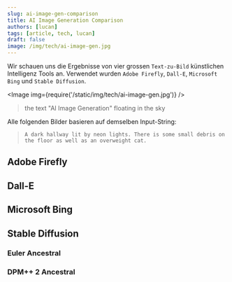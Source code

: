```yaml
---
slug: ai-image-gen-comparison
title: AI Image Generation Comparison
authors: [lucan]
tags: [article, tech, lucan]
draft: false
image: /img/tech/ai-image-gen.jpg
---
```



Wir schauen uns die Ergebnisse von vier grossen `Text-zu-Bild` künstlichen Intelligenz Tools an.
Verwendet wurden `Adobe Firefly`, `Dall-E`, `Microsoft Bing` und `Stable Diffusion`.

<Image img={require('/static/img/tech/ai-image-gen.jpg')} />

> the text "AI Image Generation" floating in the sky

<!--truncate-->

Alle folgenden Bilder basieren auf demselben Input-String:

> `A dark hallway lit by neon lights. There is some small debris on the floor as well as an overweight cat.`


## Adobe Firefly

## Dall-E

## Microsoft Bing

## Stable Diffusion

### Euler Ancestral

### DPM++ 2 Ancestral



